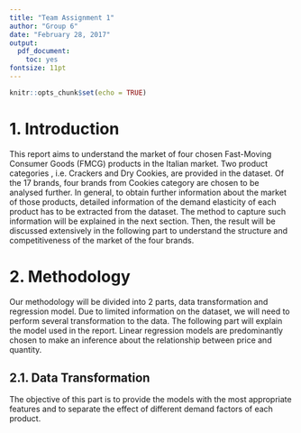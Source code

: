 ```yaml
---
title: "Team Assignment 1"
author: "Group 6"
date: "February 28, 2017"
output: 
  pdf_document: 
    toc: yes
fontsize: 11pt
---
```


```r
knitr::opts_chunk$set(echo = TRUE)
```

# 1. Introduction

This report aims to understand the market of four chosen Fast-Moving Consumer Goods (FMCG) products in the Italian market. Two product categories , i.e. Crackers and Dry Cookies, are provided in the dataset. Of the 17 brands, four brands from Cookies category are chosen to be analysed further. In general, to obtain further information about the market of those products, detailed information of the demand elasticity of each product has to be extracted from the dataset. The method to capture such information will be explained in the next section. Then, the result will be discussed extensively in the following part to understand the structure and competitiveness of the market of the four brands.

# 2. Methodology

Our methodology will be divided into 2 parts, data transformation and regression model. Due to limited information on the dataset, we will need to perform several transformation to the data. The following part will explain the model used in the report. Linear regression models are predominantly chosen to make an inference about the relationship between price and quantity.

## 2.1. Data Transformation

The objective of this part is to provide the models with the most appropriate features and to separate the effect of different demand factors of each product.  

